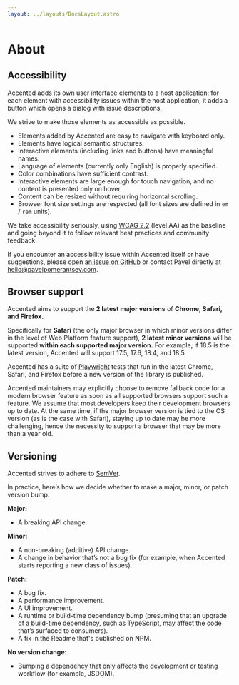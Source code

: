 ```yaml
---
layout: ../layouts/DocsLayout.astro
---
```



# About

<TableOfContents />

## Accessibility

Accented adds its own user interface elements to a host application:
for each element with accessibility issues within the host application,
it adds a button which opens a dialog with issue descriptions.

We strive to make those elements as accessible as possible.

- Elements added by Accented are easy to navigate with keyboard only.
- Elements have logical semantic structures.
- Interactive elements (including links and buttons) have meaningful names.
- Language of elements (currently only English) is properly specified.
- Color combinations have sufficient contrast.
- Interactive elements are large enough for touch navigation,
  and no content is presented only on hover.
- Content can be resized without requiring horizontal scrolling.
- Browser font size settings are respected (all font sizes are defined in `em` / `rem` units).

We take accessibility seriously, using [WCAG 2.2](https://www.w3.org/TR/WCAG22/) (level AA) as the baseline
and going beyond it to follow relevant best practices and community feedback.

If you encounter an accessibility issue within Accented itself or have suggestions,
please open [an issue on GitHub](https://github.com/pomerantsev/accented/issues)
or contact Pavel directly at [hello@pavelpomerantsev.com](mailto:hello@pavelpomerantsev.com).

## Browser support

Accented aims to support the **2 latest major versions** of **Chrome, Safari, and Firefox.**

Specifically for **Safari** (the only major browser in which minor versions differ in the level of Web Platform feature support),
**2 latest minor versions** will be supported **within each supported major version.**
For example, if 18.5 is the latest version, Accented will support 17.5, 17.6, 18.4, and 18.5.

Accented has a suite of [Playwright](https://playwright.dev/) tests that run in the latest Chrome, Safari, and Firefox before a new version of the library is published.

Accented maintainers may explicitly choose to remove fallback code for a modern browser feature as soon as all supported browsers support such a feature.
We assume that most developers keep their development browsers up to date.
At the same time, if the major browser version is tied to the OS version (as is the case with Safari),
staying up to date may be more challenging,
hence the necessity to support a browser that may be more than a year old.

## Versioning

Accented strives to adhere to [SemVer](https://semver.org/).

In practice, here’s how we decide whether to make a major, minor, or patch version bump.

**Major:**

- A breaking API change.

**Minor:**

- A non-breaking (additive) API change.
- A change in behavior that’s not a bug fix (for example, when Accented starts reporting a new class of issues).

**Patch:**

- A bug fix.
- A performance improvement.
- A UI improvement.
- A runtime or build-time dependency bump (presuming that an upgrade of a build-time dependency, such as TypeScript, may affect the code that’s surfaced to consumers).
- A fix in the Readme that's published on NPM.

**No version change:**

- Bumping a dependency that only affects the development or testing workflow (for example, JSDOM).
